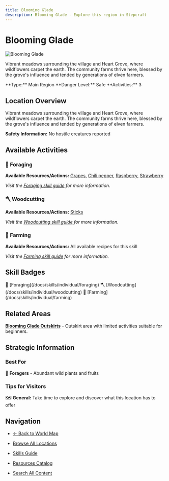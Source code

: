 ```yaml
---
title: Blooming Glade
description: Blooming Glade - Explore this region in Stepcraft
---
```


# Blooming Glade

<div className="flex items-start gap-6 mb-8">
  <div className="flex-shrink-0">
    <img src="/assets/locations/blooming_glade.png" alt="Blooming Glade" className="w-32 h-32 border rounded-lg object-cover" />
  </div>
  <div className="flex-1">
    <div className="space-y-3">
      <p className="text-lg text-muted-foreground">Vibrant meadows surrounding the village and Heart Grove, where wildflowers carpet the earth. The community farms thrive here, blessed by the grove's influence and tended by generations of elven farmers.</p>
      <div className="flex flex-wrap gap-4 text-sm">
        <span className="px-3 py-1 bg-blue-100 dark:bg-blue-900 rounded-md">
          **Type:** Main Region
        </span>
        <span className="px-3 py-1 bg-green-100 dark:bg-green-900 rounded-md">
          **Danger Level:** Safe
        </span>
        <span className="px-3 py-1 bg-purple-100 dark:bg-purple-900 rounded-md">
          **Activities:** 3
        </span>
      </div>
    </div>
  </div>
</div>

## Location Overview

Vibrant meadows surrounding the village and Heart Grove, where wildflowers carpet the earth. The community farms thrive here, blessed by the grove's influence and tended by generations of elven farmers.

**Safety Information:** No hostile creatures reported



## Available Activities


### 🌿 Foraging

**Available Resources/Actions:** [Grapes](/docs/resources/individual/grapes), [Chili pepper](/docs/resources/individual/chili_pepper), [Raspberry](/docs/resources/individual/raspberry), [Strawberry](/docs/resources/individual/strawberry)

*Visit the [Foraging skill guide](/docs/skills/individual/foraging) for more information.*

### 🪓 Woodcutting

**Available Resources/Actions:** [Sticks](/docs/resources/individual/sticks)

*Visit the [Woodcutting skill guide](/docs/skills/individual/woodcutting) for more information.*

### 🌾 Farming

**Available Resources/Actions:** All available recipes for this skill

*Visit the [Farming skill guide](/docs/skills/individual/farming) for more information.*


## Skill Badges

<div className="flex flex-wrap gap-2 my-4">
  <span className="inline-flex items-center gap-1 px-3 py-1 bg-purple-100 dark:bg-purple-900 rounded-full text-sm">
    🌿 [Foraging](/docs/skills/individual/foraging)
  </span>
  <span className="inline-flex items-center gap-1 px-3 py-1 bg-green-100 dark:bg-green-900 rounded-full text-sm">
    🪓 [Woodcutting](/docs/skills/individual/woodcutting)
  </span>
  <span className="inline-flex items-center gap-1 px-3 py-1 bg-lime-100 dark:bg-lime-900 rounded-full text-sm">
    🌾 [Farming](/docs/skills/individual/farming)
  </span>
</div>


## Related Areas

**[Blooming Glade Outskirts](/docs/map/individual/blooming_glade_outskirts)** - Outskirt area with limited activities suitable for beginners.


## Strategic Information

### Best For
🌿 **Foragers** - Abundant wild plants and fruits

### Tips for Visitors
🗺️ **General:** Take time to explore and discover what this location has to offer

## Navigation

- [← Back to World Map](/docs/map)
- [Browse All Locations](/docs/map/individual)
- [Skills Guide](/docs/skills)
- [Resources Catalog](/docs/resources)

- [Search All Content](/search)
